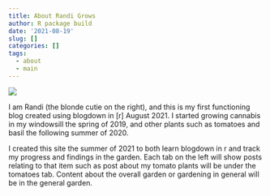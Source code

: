 ```yaml
---
title: About Randi Grows
author: R package build
date: '2021-08-19'
slug: []
categories: []
tags:
  - about
  - main
---
```


![](/img/portfolio/about.jpg)

I am Randi (the blonde cutie on the right), and this is my first functioning blog created using blogdown in [r] August 2021. I started growing cannabis in my windowsill the spring of 2019, and other plants such as tomatoes and basil the following summer of 2020. 

I created this site the summer of 2021 to both learn blogdown in r and track my progress and findings in the garden. Each tab on the left will show posts relating to that item such as post about my tomato plants will be under the tomatoes tab. Content about the overall garden or gardening in general will be in the general garden. 
